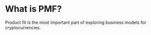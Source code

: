 # What is PMF?

Product fit is the most important part of exploring business models for cryptocurrencies.
